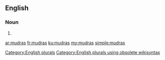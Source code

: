 ==English==

===Noun===
{{head|en}}

# {{plural of|mudra}}

[[Category:English plurals]][[Category:English plurals using obsolete wikisyntax]]

[[ar:mudras]]
[[fr:mudras]]
[[ku:mudras]]
[[my:mudras]]
[[simple:mudras]]